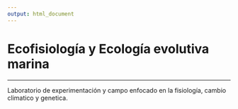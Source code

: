 ```yaml
---
output: html_document
---
```


# **Ecofisiología y Ecología evolutiva marina**

------------------------------------------------------------------------

Laboratorio de experimentación y campo enfocado en la fisiología, cambio climatico y genetica.

